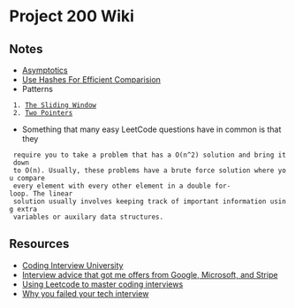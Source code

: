 = Project 200 Wiki =

== Notes ==
* [[Asymptotics]]
* [[Use Hashes For Efficient Comparision]]
* Patterns
  1. [[The Sliding Window]]
  2. [[Two Pointers]]

* Something that many easy LeetCode questions have in common is that they
  require you to take a problem that has a O(n^2) solution and bring it down
  to O(n). Usually, these problems have a brute force solution where you compare
  every element with every other element in a double for-loop. The linear
  solution usually involves keeping track of important information using extra
  variables or auxilary data structures.

== Resources ==
* [[Coding Interview University]]
* [[Interview advice that got me offers from Google, Microsoft, and Stripe]]
* [[Using Leetcode to master coding interviews]]
* [[Why you failed your tech interview]]
